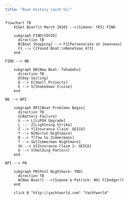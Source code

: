 ```yaml
---
title: "Boat History (with Us)"
---
```


```mermaid
flowchart TB
    X{Get Boat?\n March 2020} -->|Simone: YES| FIND
    
    subgraph FIND[COVID]
      direction TB
      B[Boat Shopping] --> F1[Perseverate on Jeanneau]
      F1 --> C[Found Boat:\nBeneteau 473]
    end
    
FIND --> NB

    subgraph NB[New Boat: Tohubohu]
      direction TB
      D[Day Sailing]
      D --> E[Small Projects]
      E --> S[Shakedown Cruise]
    end

NB --> BPI

    subgraph BPI[Boat Problems Begin]
      direction TB
      G[Battery Failure]
      G --> L[LiPO4 Upgrade]
      L --- Z[Lightning Strike]
      Z --> Y[Insurance Claim: GEICO]
      Y --> N[Norton Nightmare]
      N --> T[Tow to Zimmermans]
      T --> SU[Zimmerman Nightmare]
      SU --> U[Insurance Claim 2: GEICO]
      U --> V[Holding Pattern]
    end

BPI --> PN

    subgraph PN[Post Nightmare: TBD]
      direction TB
      W[New Boat?] -->|Simone & Patrick: NO| F[Dodger?]
    end

    click B "http://yachtworld.com" "Yachtworld"
```

